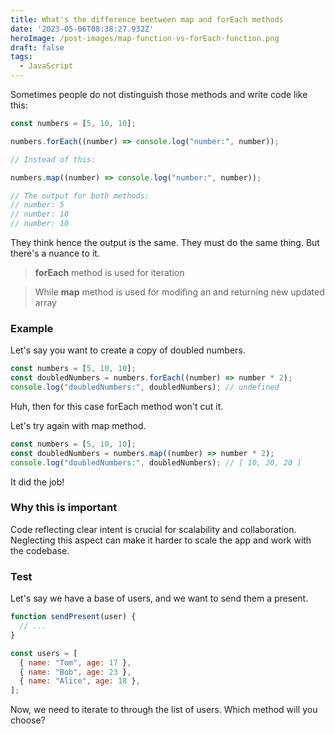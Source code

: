 ```yaml
---
title: What's the difference beetween map and forEach methods
date: '2023-05-06T08:38:27.932Z'
heroImage: /post-images/map-function-vs-forEach-function.png
draft: false
tags:
  - JavaScript
---
```


Sometimes people do not distinguish those methods and write code like this:

```javascript
const numbers = [5, 10, 10];

numbers.forEach((number) => console.log("number:", number));

// Instead of this:

numbers.map((number) => console.log("number:", number));

// The output for both methods:
// number: 5
// number: 10
// number: 10
```

They think hence the output is the same. They must do the same thing. But there's a nuance to it.

> **forEach** method is used for iteration

> While **map** method is used for modifing an and returning new updated array

### Example

Let's say you want to create a copy of doubled numbers.

```javascript
const numbers = [5, 10, 10];
const doubledNumbers = numbers.forEach((number) => number * 2);
console.log("doubledNumbers:", doubledNumbers); // undefined
```

Huh, then for this case forEach method won't cut it.

Let's try again with map method.

```javascript
const numbers = [5, 10, 10];
const doubledNumbers = numbers.map((number) => number * 2);
console.log("doubledNumbers:", doubledNumbers); // [ 10, 20, 20 ]
```

It did the job!

### Why this is important

Code reflecting clear intent is crucial for scalability and collaboration. Neglecting this aspect can make it harder to scale the app and work with the codebase.

### Test

Let's say we have a base of users, and we want to send them a present.

```javascript
function sendPresent(user) {
  // ...
}

const users = [
  { name: "Tom", age: 17 },
  { name: "Bob", age: 23 },
  { name: "Alice", age: 18 },
];
```

Now, we need to iterate to through the list of users. Which method will you choose?
